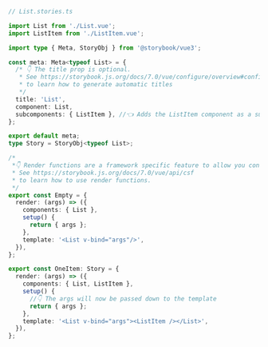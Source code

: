 ```ts
// List.stories.ts

import List from './List.vue';
import ListItem from './ListItem.vue';

import type { Meta, StoryObj } from '@storybook/vue3';

const meta: Meta<typeof List> = {
  /* 👇 The title prop is optional.
   * See https://storybook.js.org/docs/7.0/vue/configure/overview#configure-story-loading
   * to learn how to generate automatic titles
   */
  title: 'List',
  component: List,
  subcomponents: { ListItem }, //👈 Adds the ListItem component as a subcomponent
};

export default meta;
type Story = StoryObj<typeof List>;

/*
 *👇 Render functions are a framework specific feature to allow you control on how the component renders.
 * See https://storybook.js.org/docs/7.0/vue/api/csf
 * to learn how to use render functions.
 */
export const Empty = {
  render: (args) => ({
    components: { List },
    setup() {
      return { args };
    },
    template: '<List v-bind="args"/>',
  }),
};

export const OneItem: Story = {
  render: (args) => ({
    components: { List, ListItem },
    setup() {
      //👇 The args will now be passed down to the template
      return { args };
    },
    template: '<List v-bind="args"><ListItem /></List>',
  }),
};
```
